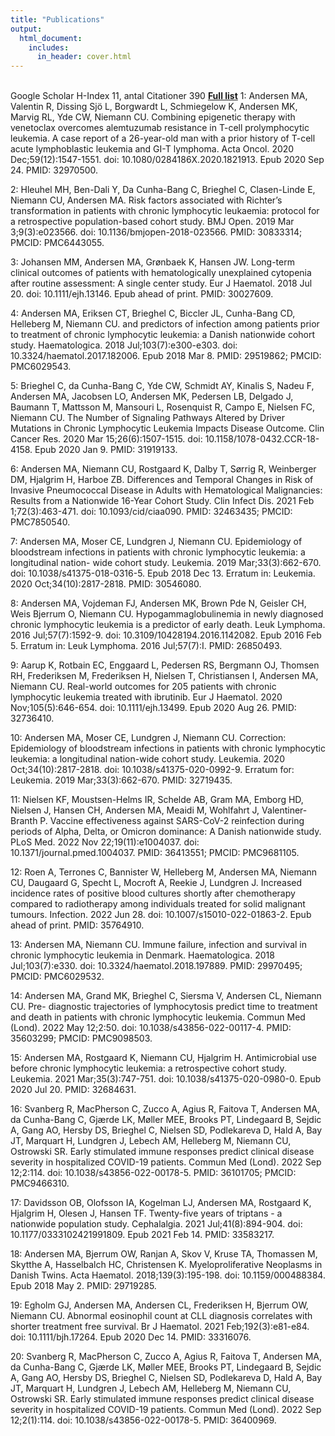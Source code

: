 ```yaml
---
title: "Publications"
output:
  html_document:
    includes:
      in_header: cover.html
---
```


<br>
Google Scholar H-Index 11, antal Citationer 390
[**Full list**](https://scholar.google.dk/citations?hl=da&user=Bu8uQCAAAAAJ)
1: Andersen MA, Valentin R, Dissing Sjö L, Borgwardt L, Schmiegelow K, Andersen
MK, Marvig RL, Yde CW, Niemann CU. Combining epigenetic therapy with venetoclax
overcomes alemtuzumab resistance in T-cell prolymphocytic leukemia. A case
report of a 26-year-old man with a prior history of T-cell acute lymphoblastic
leukemia and GI-T lymphoma. Acta Oncol. 2020 Dec;59(12):1547-1551. doi:
10.1080/0284186X.2020.1821913. Epub 2020 Sep 24. PMID: 32970500.

2: Hleuhel MH, Ben-Dali Y, Da Cunha-Bang C, Brieghel C, Clasen-Linde E, Niemann
CU, Andersen MA. Risk factors associated with Richter’s transformation in
patients with chronic lymphocytic leukaemia: protocol for a retrospective
population-based cohort study. BMJ Open. 2019 Mar 3;9(3):e023566. doi:
10.1136/bmjopen-2018-023566. PMID: 30833314; PMCID: PMC6443055.

3: Johansen MM, Andersen MA, Grønbaek K, Hansen JW. Long-term clinical outcomes
of patients with hematologically unexplained cytopenia after routine assessment:
A single center study. Eur J Haematol. 2018 Jul 20. doi: 10.1111/ejh.13146. Epub
ahead of print. PMID: 30027609.

4: Andersen MA, Eriksen CT, Brieghel C, Biccler JL, Cunha-Bang CD, Helleberg M,
Niemann CU. and predictors of infection among patients prior to treatment of
chronic lymphocytic leukemia: a Danish nationwide cohort study. Haematologica.
2018 Jul;103(7):e300-e303. doi: 10.3324/haematol.2017.182006. Epub 2018 Mar 8.
PMID: 29519862; PMCID: PMC6029543.

5: Brieghel C, da Cunha-Bang C, Yde CW, Schmidt AY, Kinalis S, Nadeu F, Andersen MA, Jacobsen LO, Andersen MK, Pedersen LB, Delgado J, Baumann T, Mattsson M,
Mansouri L, Rosenquist R, Campo E, Nielsen FC, Niemann CU. The Number of
Signaling Pathways Altered by Driver Mutations in Chronic Lymphocytic Leukemia
Impacts Disease Outcome. Clin Cancer Res. 2020 Mar 15;26(6):1507-1515. doi:
10.1158/1078-0432.CCR-18-4158. Epub 2020 Jan 9. PMID: 31919133.

6: Andersen MA, Niemann CU, Rostgaard K, Dalby T, Sørrig R, Weinberger DM,
Hjalgrim H, Harboe ZB. Differences and Temporal Changes in Risk of Invasive
Pneumococcal Disease in Adults with Hematological Malignancies: Results from a
Nationwide 16-Year Cohort Study. Clin Infect Dis. 2021 Feb 1;72(3):463-471. doi:
10.1093/cid/ciaa090. PMID: 32463435; PMCID: PMC7850540.

7: Andersen MA, Moser CE, Lundgren J, Niemann CU. Epidemiology of bloodstream
infections in patients with chronic lymphocytic leukemia: a longitudinal nation-
wide cohort study. Leukemia. 2019 Mar;33(3):662-670. doi:
10.1038/s41375-018-0316-5. Epub 2018 Dec 13. Erratum in: Leukemia. 2020
Oct;34(10):2817-2818. PMID: 30546080.

8: Andersen MA, Vojdeman FJ, Andersen MK, Brown Pde N, Geisler CH, Weis Bjerrum
O, Niemann CU. Hypogammaglobulinemia in newly diagnosed chronic lymphocytic
leukemia is a predictor of early death. Leuk Lymphoma. 2016 Jul;57(7):1592-9.
doi: 10.3109/10428194.2016.1142082. Epub 2016 Feb 5. Erratum in: Leuk Lymphoma.
2016 Jul;57(7):I. PMID: 26850493.

9: Aarup K, Rotbain EC, Enggaard L, Pedersen RS, Bergmann OJ, Thomsen RH,
Frederiksen M, Frederiksen H, Nielsen T, Christiansen I, Andersen MA, Niemann
CU. Real-world outcomes for 205 patients with chronic lymphocytic leukemia
treated with ibrutinib. Eur J Haematol. 2020 Nov;105(5):646-654. doi:
10.1111/ejh.13499. Epub 2020 Aug 26. PMID: 32736410.

10: Andersen MA, Moser CE, Lundgren J, Niemann CU. Correction: Epidemiology of
bloodstream infections in patients with chronic lymphocytic leukemia: a
longitudinal nation-wide cohort study. Leukemia. 2020 Oct;34(10):2817-2818. doi:
10.1038/s41375-020-0992-9. Erratum for: Leukemia. 2019 Mar;33(3):662-670. PMID:
32719435.

11: Nielsen KF, Moustsen-Helms IR, Schelde AB, Gram MA, Emborg HD, Nielsen J,
Hansen CH, Andersen MA, Meaidi M, Wohlfahrt J, Valentiner-Branth P. Vaccine
effectiveness against SARS-CoV-2 reinfection during periods of Alpha, Delta, or
Omicron dominance: A Danish nationwide study. PLoS Med. 2022 Nov
22;19(11):e1004037. doi: 10.1371/journal.pmed.1004037. PMID: 36413551; PMCID:
PMC9681105.

12: Roen A, Terrones C, Bannister W, Helleberg M, Andersen MA, Niemann CU,
Daugaard G, Specht L, Mocroft A, Reekie J, Lundgren J. Increased incidence rates
of positive blood cultures shortly after chemotherapy compared to radiotherapy
among individuals treated for solid malignant tumours. Infection. 2022 Jun 28.
doi: 10.1007/s15010-022-01863-2. Epub ahead of print. PMID: 35764910.

13: Andersen MA, Niemann CU. Immune failure, infection and survival in chronic
lymphocytic leukemia in Denmark. Haematologica. 2018 Jul;103(7):e330. doi:
10.3324/haematol.2018.197889. PMID: 29970495; PMCID: PMC6029532.

14: Andersen MA, Grand MK, Brieghel C, Siersma V, Andersen CL, Niemann CU. Pre-
diagnostic trajectories of lymphocytosis predict time to treatment and death in
patients with chronic lymphocytic leukemia. Commun Med (Lond). 2022 May 12;2:50.
doi: 10.1038/s43856-022-00117-4. PMID: 35603299; PMCID: PMC9098503.

15: Andersen MA, Rostgaard K, Niemann CU, Hjalgrim H. Antimicrobial use before
chronic lymphocytic leukemia: a retrospective cohort study. Leukemia. 2021
Mar;35(3):747-751. doi: 10.1038/s41375-020-0980-0. Epub 2020 Jul 20. PMID:
32684631.

16: Svanberg R, MacPherson C, Zucco A, Agius R, Faitova T, Andersen MA, da
Cunha-Bang C, Gjærde LK, Møller MEE, Brooks PT, Lindegaard B, Sejdic A, Gang AO,
Hersby DS, Brieghel C, Nielsen SD, Podlekareva D, Hald A, Bay JT, Marquart H,
Lundgren J, Lebech AM, Helleberg M, Niemann CU, Ostrowski SR. Early stimulated
immune responses predict clinical disease severity in hospitalized COVID-19
patients. Commun Med (Lond). 2022 Sep 12;2:114. doi: 10.1038/s43856-022-00178-5.
PMID: 36101705; PMCID: PMC9466310.

17: Davidsson OB, Olofsson IA, Kogelman LJ, Andersen MA, Rostgaard K, Hjalgrim
H, Olesen J, Hansen TF. Twenty-five years of triptans - a nationwide population
study. Cephalalgia. 2021 Jul;41(8):894-904. doi: 10.1177/0333102421991809. Epub
2021 Feb 14. PMID: 33583217.

18: Andersen MA, Bjerrum OW, Ranjan A, Skov V, Kruse TA, Thomassen M, Skytthe A,
Hasselbalch HC, Christensen K. Myeloproliferative Neoplasms in Danish Twins.
Acta Haematol. 2018;139(3):195-198. doi: 10.1159/000488384. Epub 2018 May 2.
PMID: 29719285.

19: Egholm GJ, Andersen MA, Andersen CL, Frederiksen H, Bjerrum OW, Niemann CU.
Abnormal eosinophil count at CLL diagnosis correlates with shorter treatment
free survival. Br J Haematol. 2021 Feb;192(3):e81-e84. doi: 10.1111/bjh.17264.
Epub 2020 Dec 14. PMID: 33316076.

20: Svanberg R, MacPherson C, Zucco A, Agius R, Faitova T, Andersen MA, da
Cunha-Bang C, Gjærde LK, Møller MEE, Brooks PT, Lindegaard B, Sejdic A, Gang AO,
Hersby DS, Brieghel C, Nielsen SD, Podlekareva D, Hald A, Bay JT, Marquart H,
Lundgren J, Lebech AM, Helleberg M, Niemann CU, Ostrowski SR. Early stimulated
immune responses predict clinical disease severity in hospitalized COVID-19
patients. Commun Med (Lond). 2022 Sep 12;2(1):114. doi:
10.1038/s43856-022-00178-5. PMID: 36400969.





